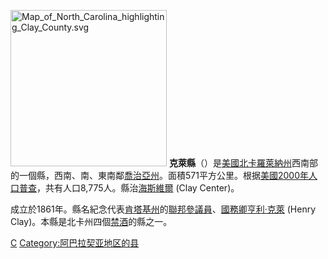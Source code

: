 {{noteTA
|T=zh-hans:克莱县 (北卡罗来纳州); zh-hant:克萊縣 (北卡羅萊納州); zh-tw:克萊郡 (北卡羅萊納州);
|1=zh-hans:克莱县; zh-hant:克萊縣; zh-tw:克萊郡;
}}

{{Otheruses|克萊縣|subject=美國北卡羅萊納州的一個縣|other=同名的縣}}
[[File:Map_of_North_Carolina_highlighting_Clay_County.svg|250px]]
'''克萊縣'''（{{lang-en|Clay County}}）是[[美國|美國]][[北卡羅萊納州|北卡羅萊納州]]西南部的一個縣，西南、南、東南鄰[[喬治亞州|喬治亞州]]。面積571平方公里。根据[[美國2000年人口普查|美國2000年人口普查]]，共有人口8,775人。縣治[[海斯維爾_(北卡羅萊納州)|海斯維爾]] (Clay Center)。

成立於1861年。縣名紀念代表[[肯塔基州|肯塔基州]]的[[美國參議院|聯邦參議員]]、[[美國國務卿|國務卿]][[亨利·克萊|亨利·克萊]] (Henry Clay)。本縣是北卡州四個[[禁酒|禁酒]]的縣之一。

{{North Carolina}}
{{Authority control}}
[[Category:北卡羅萊納州行政區劃|C]]
[[Category:阿巴拉契亚地区的县|Category:阿巴拉契亚地区的县]]